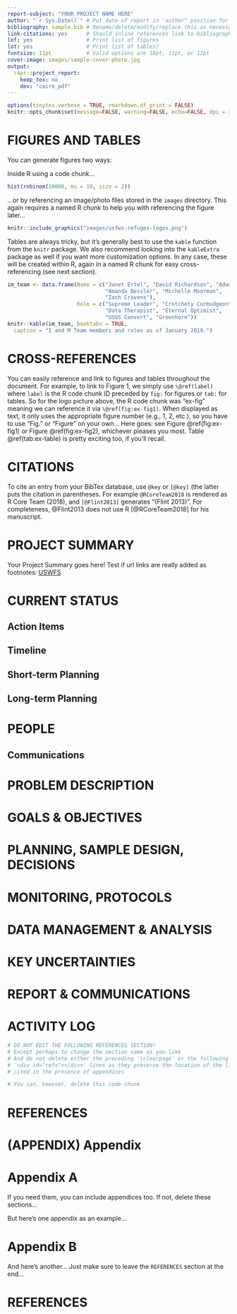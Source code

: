 ```yaml
--- 
report-subject: "YOUR PROJECT NAME HERE"
author: "`r Sys.Date()`" # Put date of report in "author" position for better spacing
bibliography: sample.bib # Rename/delete/modify/replace this as necessary
link-citations: yes      # Should inline references link to bibliography
lof: yes                 # Print list of figures
lot: yes                 # Print list of tables?
fontsize: 11pt           # Valid options are 10pt, 11pt, or 12pt
cover-image: images/sample-cover-photo.jpg
output:
  r4pr::project_report:
    keep_tex: no         
    dev: "cairo_pdf"
---
```



```r
options(tinytex.verbose = TRUE, rmarkdown.df_print = FALSE)
knitr::opts_chunk$set(message=FALSE, warning=FALSE, echo=FALSE, dpi = 300)
```

# FIGURES AND TABLES

You can generate figures two ways:

Inside R using a code chunk...
 
```r
hist(rnbinom(10000, mu = 10, size = 2))
```

...or by referencing an image/photo files stored in the `images` directory. This again requires a named R chunk to help you with referencing the figure later...

```r
knitr::include_graphics("images/usfws-refuges-logos.png")
```

Tables are always tricky, but it's generally best to use the `kable` function from the `knitr` package. We also recommend looking into the `kableExtra` package as well if you want more customization options. In any case, these will be created within R, again in a named R chunk for easy cross-referencing (see next section).

```r
im_team <- data.frame(Name = c("Janet Ertel", "David Richardson", "Adam Smith",
                               "Amanda Bessler", "Michelle Moorman", 
                               "Zach Cravens"),
                      Role = c("Supreme Leader", "Crotchety Curmudgeon", 
                               "Data Therapist", "Eternal Optimist",
                               "USGS Convert", "Greenhorn"))
knitr::kable(im_team, booktabs = TRUE,
  caption = "I and M Team members and roles as of January 2019.")
```

# CROSS-REFERENCES

You can easily reference and link to figures and tables throughout the document. For example, to link to Figure 1, we simply use `\@ref(label)` where `label` is the R code chunk ID preceded by `fig:` for figures or `tab:` for tables. So for the logo picture above, the R code chunk was "ex-fig" meaning we can reference it via `\@ref(fig:ex-fig1)`. When displayed as text, it only uses the appropriate figure number (e.g., 1, 2, etc.), so you have to use "Fig." or "Figure" on your own... Here goes: see Figure \@ref(fig:ex-fig1) or Figure \@ref(fig:ex-fig2), whichever pleases you most. Table \@ref(tab:ex-table) is pretty exciting too, if you'll recall.

# CITATIONS

To cite an entry from your BibTex database, use `@key` or `[@key]` (the latter puts the citation in parentheses. For example `@RCoreTeam2018` is rendered as R Core Team (2018), and `[@Flint2013]` generates "(Flint 2013)". For completeness, @Flint2013 does not use R [@RCoreTeam2018] for his manuscript.

# PROJECT SUMMARY

Your Project Summary goes here! Test if url links are really added as footnotes: [USWFS](http://fws.gov)

# CURRENT STATUS

## Action Items

## Timeline

## Short-term Planning

## Long-term Planning

# PEOPLE

## Communications

# PROBLEM DESCRIPTION

# GOALS & OBJECTIVES

# PLANNING, SAMPLE DESIGN, DECISIONS

# MONITORING, PROTOCOLS

# DATA MANAGEMENT & ANALYSIS

# KEY UNCERTAINTIES

# REPORT & COMMUNICATIONS

# ACTIVITY LOG

```r
# DO NOT EDIT THE FOLLOWING REFERENCES SECTION!
# Except perhaps to change the section name as you like
# And do not delete either the preceding '\clearpage' or the following 
# '<div id="refs"></div>' lines as they preserve the location of the literature
# cited in the presence of appendices

# You can, however, delete this code chunk 
```
\clearpage
# REFERENCES
<div id="refs"></div>

# (APPENDIX) Appendix {-}

# Appendix A

If you need them, you can include appendices too. If not, delete these sections...

But here's one appendix as an example... 

# Appendix B

And here's another... Just make sure to leave the `REFERENCES` section at the end...

# REFERENCES